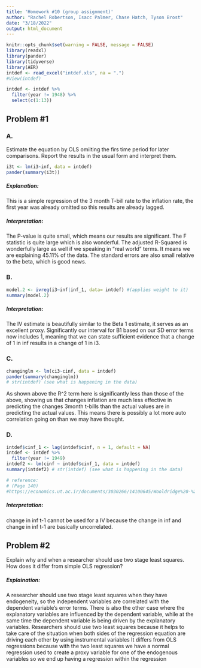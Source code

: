 ```yaml
---
title: 'Homework #10 (group assignment)'
author: "Rachel Robertson, Isacc Palmer, Chase Hatch, Tyson Brost"
date: "3/18/2022"
output: html_document
---
```


```r
knitr::opts_chunk$set(warning = FALSE, message = FALSE)
library(readxl)
library(pander)
library(tidyverse)
library(AER)
intdef <- read_excel("intdef.xls", na = ".")
#View(intdef)

intdef <- intdef %>% 
  filter(year != 1948) %>% 
  select(c(1:13))
```
## Problem #1

### A.

Estimate the equation by OLS omiiting the firs time period for later comparisons. Report the results in the usual form and interpret them. 
```r
i3t <- lm(i3~inf, data = intdef)
pander(summary(i3t))
```

##### Explanation:
This is a simple regression of the 3 month T-bill rate to the inflation rate, the first year was already omitted so this results are already lagged. 

##### Interpretation:
The P-value is quite small, which means our results are significant. The F statistic is quite large which is also wonderful. The adjusted R-Squared is wonderfully large as well if we speaking in "real world" terms. It means we are explaining 45.11% of the data.  The standard errors are also small relative to the beta, which is good news. 

### B.

```r
model.2 <- ivreg(i3~inf|inf_1, data= intdef) #(applies weight to it)
summary(model.2)
```
##### Interpretation:
The IV estimate is beautifully similar to the Beta 1 estimate, it serves as an excellent proxy. Significantly our interval for B1 based on our SD error terms now includes 1, meaning that we can state sufficient evidence that a change of 1 in inf results in a change of 1 in i3.

### C. 
```r
changinglm <- lm(ci3~cinf, data = intdef)
pander(summary(changinglm))
# str(intdef) (see what is happening in the data)

```

As shown above the R^2 term here is significantly less than those of the above, showing us that changes inflation are much less effective in predicting the changes 3month t-bills than the actual values are in predicting the actual values. This means there is possibly a lot more auto correlation going on than we may have thought.

### D. 

```r

intdef$cinf_1 <- lag(intdef$cinf, n = 1, default = NA)
intdef <- intdef %>% 
  filter(year != 1949)
intdef2 <- lm(cinf ~ intdef$cinf_1, data = intdef)
summary(intdef2) # str(intdef) (see what is happening in the data)
```

```R
# reference:
# (Page 140) 
#https://economics.ut.ac.ir/documents/3030266/14100645/Wooldridge%20-%20Econometrics%20Teachers%27%20Book.pdf  
```

##### Interpretation:
change in inf t-1 cannot be used for a IV because the change in inf and change in inf t-1 are basically uncorrelated. 

## Problem #2

Explain why and when a researcher should use two stage least squares.  How does it differ from simple OLS regression? 

##### Explaination:

A researcher should use two stage least squares when they have endogeneity, so the independent variables are correlated with the dependent variable's error terms.
There is also the other case where the explanatory variables are influenced by the dependent variable, while at the same time the dependent variable is being driven by the explanatory variables.
Researchers should use two least squares because it helps to take care of the situation when both sides of the regression equation are driving each other by using instrumental variables
It differs from OLS regressions because with the two least squares we have a normal regression used to create a proxy variable for one of the endogenous variables so we end up having a regression within the regression

